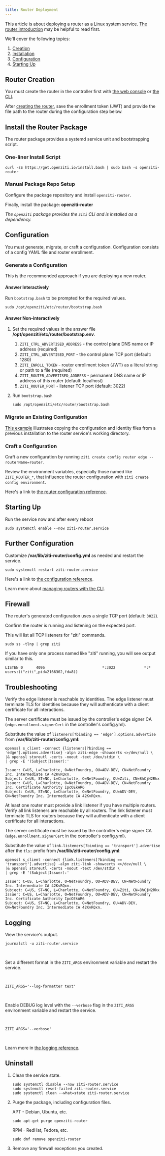 ```yaml
---
title: Router Deployment
---
```



This article is about deploying a router as a Linux system service. [The router introduction](/learn/introduction/03-components.mdx#router) may be helpful to read first.

We'll cover the following topics:

1. [Creation](#router-creation)
1. [Installation](#install-the-router-package)
1. [Configuration](#configuration)
1. [Starting Up](#starting-up)

## Router Creation

You must create the router in the controller first with [the web console](/guides/deployments/10-linux/30-console.mdx) or [the CLI](/guides/deployments/10-linux/20-router/40-cli-mgmt.mdx).

After [creating the router](/guides/deployments/10-linux/20-router/40-cli-mgmt.mdx#create-a-router), save the enrollment token (JWT) and provide the file path to the router during the configuration step below.

## Install the Router Package

The router package provides a systemd service unit and bootstrapping script.

### One-liner Install Script

```text
curl -sS https://get.openziti.io/install.bash | sudo bash -s openziti-router
```

### Manual Package Repo Setup

Configure the package repository and install `openziti-router`.

<LinuxPackageRepo />

Finally, install the package: **openziti-router**

*The `openziti` package provides the `ziti` CLI and is installed as a dependency.*

## Configuration

You must generate, migrate, or craft a configuration. Configuration consists of a config YAML file and router enrollment.

### Generate a Configuration

This is the recommended approach if you are deploying a new router.

#### Answer Interactively

Run `bootstrap.bash` to be prompted for the required values.

```text
sudo /opt/openziti/etc/router/bootstrap.bash
```

#### Answer Non-interactively

1. Set the required values in the answer file **/opt/openziti/etc/router/bootstrap.env**.
    1. `ZITI_CTRL_ADVERTISED_ADDRESS` - the control plane DNS name or IP address (required)
    1. `ZITI_CTRL_ADVERTISED_PORT` - the control plane TCP port (default: 1280)
    1. `ZITI_ENROLL_TOKEN` - router enrollment token (JWT) as a literal string or path to a file (required)
    1. `ZITI_ROUTER_ADVERTISED_ADDRESS` - permanent DNS name or IP address of this router (default: localhost)
    1. `ZITI_ROUTER_PORT` - listener TCP port (default: 3022)
1. Run `bootstrap.bash` 
    
    ```text
    sudo /opt/openziti/etc/router/bootstrap.bash
    ```

### Migrate an Existing Configuration

[This example](./50-migrate.mdx) illustrates copying the configuration and identity files from a previous installation to the router service's working directory.

### Craft a Configuration

Craft a new configuration by running `ziti create config router edge --routerName=router`.

Review the environment variables, especially those named like `ZITI_ROUTER_*`, that influence the router configuration with `ziti create config environment`.

Here's a link to [the router configuration reference](/reference/30-configuration/router.md).

## Starting Up

Run the service now and after every reboot

```text
sudo systemctl enable --now ziti-router.service
```

## Further Configuration

Customize **/var/lib/ziti-router/config.yml** as needed and restart the service.

```text
sudo systemctl restart ziti-router.service
```
Here's a link to [the configuration reference](/reference/30-configuration/router.md).

Learn more about [managing routers with the CLI](/guides/deployments/10-linux/20-router/40-cli-mgmt.mdx).

## Firewall

The router's generated configuration uses a single TCP port (default: `3022`).

Confirm the router is running and listening on the expected port.

This will list all TCP listeners for "ziti" commands.

```text
sudo ss -tlnp | grep ziti
```

If you have only one process named like "ziti" running, you will see output similar to this.

```buttonless title="Output"
LISTEN 0      4096                          *:3022             *:*    users:(("ziti",pid=2166302,fd=8))
```

## Troubleshooting

Verify the edge listener is reachable by identities. The edge listener must terminate TLS for identities because they will authenticate with a client certificate for all interactions.

The server certificate must be issued by the controller's edge signer CA (`edge.enrollment.signerCert` in the controller's config.yml).

Substitute the value of `listeners[?binding == 'edge'].options.advertise` from **/var/lib/ziti-router/config.yml**:

```text
openssl s_client -connect {listeners[?binding == 'edge'].options.advertise} -alpn ziti-edge -showcerts <>/dev/null \
|& openssl storeutl -certs -noout -text /dev/stdin \
| grep -E '(Subject|Issuer):'
```

```buttonless title="Output"
Issuer: C=US, L=Charlotte, O=NetFoundry, OU=ADV-DEV, CN=NetFoundry Inc. Intermediate CA 42KvRQxn.
Subject: C=US, ST=NC, L=Charlotte, O=NetFoundry, OU=Ziti, CN=BhCjN2Rkx
Issuer: C=US, L=Charlotte, O=NetFoundry, OU=ADV-DEV, CN=NetFoundry Inc. Certificate Authority IpcOEkAR6
Subject: C=US, ST=NC, L=Charlotte, O=NetFoundry, OU=ADV-DEV, CN=NetFoundry Inc. Intermediate CA 42KvRQxn.
```

At least one router must provide a link listener if you have multiple routers. Verify all link listeners are reachable by all routers. The link listener must terminate TLS for routers because they will authenticate with a client certificate for all interactions.

The server certificate must be issued by the controller's edge signer CA (`edge.enrollment.signerCert` in the controller's config.yml).

Substitute the value of `link.listeners[?binding == 'transport'].advertise` after the `tls:` prefix from **/var/lib/ziti-router/config.yml**:

```text
openssl s_client -connect {link.listeners[?binding == 'transport'].advertise} -alpn ziti-link -showcerts <>/dev/null \
|& openssl storeutl -certs -noout -text /dev/stdin \
| grep -E '(Subject|Issuer):'
```

```buttonless title="Output"
Issuer: C=US, L=Charlotte, O=NetFoundry, OU=ADV-DEV, CN=NetFoundry Inc. Intermediate CA 42KvRQxn.
Subject: C=US, ST=NC, L=Charlotte, O=NetFoundry, OU=Ziti, CN=BhCjN2Rkx
Issuer: C=US, L=Charlotte, O=NetFoundry, OU=ADV-DEV, CN=NetFoundry Inc. Certificate Authority IpcOEkAR6
Subject: C=US, ST=NC, L=Charlotte, O=NetFoundry, OU=ADV-DEV, CN=NetFoundry Inc. Intermediate CA 42KvRQxn.
```

## Logging

View the service's output.

```text
journalctl -u ziti-router.service
```

<br />

<Tabs>

<TabItem value="goformats" label="Log Formats">

Set a different format in the `ZITI_ARGS` environment variable and restart the service.

<br />

```text title=/opt/openziti/etc/router/service.env
ZITI_ARGS='--log-formatter text'
```

<br />

</TabItem>
<TabItem value="golevels" label="Log Levels">

Enable DEBUG log level with the `--verbose` flag in the `ZITI_ARGS` environment variable and restart the service.

<br />

```text title=/opt/openziti/etc/router/service.env
ZITI_ARGS='--verbose'
```

</TabItem>
</Tabs>

<br />

Learn more in [the logging reference](/reference/40-logging.mdx).

## Uninstall

1. Clean the service state.

    ```text
    sudo systemctl disable --now ziti-router.service
    sudo systemctl reset-failed ziti-router.service
    sudo systemctl clean --what=state ziti-router.service
    ```

1. Purge the package, including configuration files.

    APT - Debian, Ubuntu, etc.

    ```text
    sudo apt-get purge openziti-router
    ```

    RPM - RedHat, Fedora, etc.

    ```text
    sudo dnf remove openziti-router
    ```

1. Remove any firewall exceptions you created.
